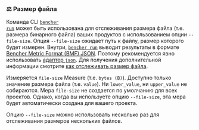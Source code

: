 ### ⚖️ Размер файла

Команда CLI <code><a href="/ru/docs/explanation/bencher-run/">bencher run</a></code>
может быть использована для отслеживания размера файла (т.е. размера бинарного файла) ваших продуктов с использованием опции `--file-size`.
Опция `--file-size` ожидает путь к файлу, размер которого будет измерен.
Внутри, <code><a href="/ru/docs/explanation/bencher-run/">bencher run</a></code>
выводит результаты в формате [Bencher Metric Format (BMF) JSON][bmf].
Поэтому рекомендуется явно использовать [адаптер `json`][json].
Для получения дополнительной информации смотрите [как отслеживать размер файла][file size].

Измеряется `file-size` Measure (т.е. `bytes (B)`).
Доступно только значение размера файла (т.е. `value`).
Ни `lower_value`, ни `upper_value` не собираются.
Мера `file-size` не создается по умолчанию для всех проектов.
Однако, когда вы используете опцию `--file-size`, эта мера будет автоматически создана для вашего проекта.

Опцию `--file-size` можно использовать несколько раз для отслеживания размеров нескольких файлов.

[json]: #-json

[bmf]: /ru/docs/reference/bencher-metric-format/
[file size]: /ru/docs/how-to/track-file-size/